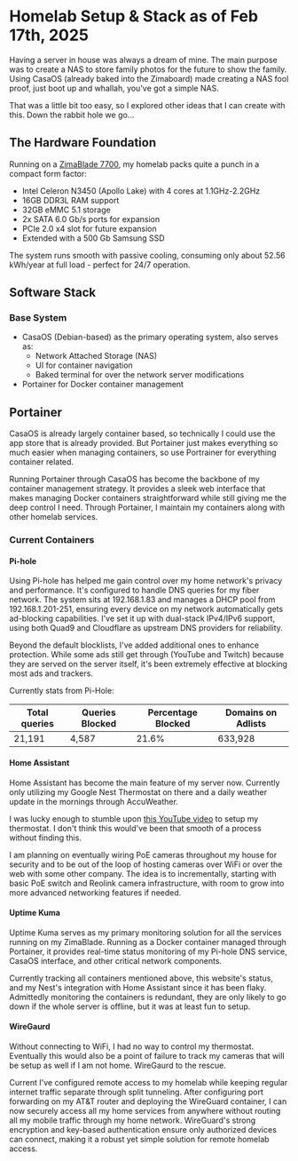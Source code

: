 # Homelab Setup & Stack as of Feb 17th, 2025

Having a server in house was always a dream of mine. The main purpose was to create a NAS to store family photos for the future to show the family. Using CasaOS (already baked into the Zimaboard) made creating a NAS fool proof, just boot up and whallah, you've got a simple NAS.

That was a little bit too easy, so I explored other ideas that I can create with this. Down the rabbit hole we go...

## The Hardware Foundation

Running on a [ZimaBlade 7700](https://shop.zimaspace.com/products/zimablade-single-board-server-for-cyber-native?variant=47722451730724), my homelab packs quite a punch in a compact form factor:

- Intel Celeron N3450 (Apollo Lake) with 4 cores at 1.1GHz-2.2GHz
- 16GB DDR3L RAM support
- 32GB eMMC 5.1 storage
- 2x SATA 6.0 Gb/s ports for expansion
- PCIe 2.0 x4 slot for future expansion
- Extended with a 500 Gb Samsung SSD

The system runs smooth with passive cooling, consuming only about 52.56 kWh/year at full load - perfect for 24/7 operation.

## Software Stack

### Base System

- CasaOS (Debian-based) as the primary operating system, also serves as:
  - Network Attached Storage (NAS)
  - UI for container navigation
  - Baked terminal for over the network server modifications
- Portainer for Docker container management

## Portainer

CasaOS is already largely container based, so technically I could use the app store that is already provided. But Portainer just makes everything so much easier when managing containers, so use Portrainer for everything container related.

Running Portainer through CasaOS has become the backbone of my container management strategy. It provides a sleek web interface that makes managing Docker containers straightforward while still giving me the deep control I need. Through Portainer, I maintain my containers along with other homelab services.

### Current Containers

#### Pi-hole

Using Pi-hole has helped me gain control over my home network's privacy and performance. It's configured to handle DNS queries for my fiber network. The system sits at 192.168.1.83 and manages a DHCP pool from 192.168.1.201-251, ensuring every device on my network automatically gets ad-blocking capabilities. I've set it up with dual-stack IPv4/IPv6 support, using both Quad9 and Cloudflare as upstream DNS providers for reliability.

Beyond the default blocklists, I've added additional ones to enhance protection. While some ads still get through (YouTube and Twitch) because they are served on the server itself, it's been extremely effective at blocking most ads and trackers.

Currently stats from Pi-Hole:

| Total queries | Queries Blocked | Percentage Blocked | Domains on Adlists |
| ------------- | --------------- | ------------------ | ------------------ |
| 21,191        | 4,587           | 21.6%              | 633,928            |

#### Home Assistant

Home Assistant has become the main feature of my server now. Currently only utilizing my Google Nest Thermostat on there and a daily weather update in the mornings through AccuWeather.

I was lucky enough to stumble upon [this YouTube video](https://www.youtube.com/watch?v=RwZmQ7QfhsM) to setup my thermostat. I don't think this would've been that smooth of a process without finding this.

I am planning on eventually wiring PoE cameras throughout my house for security and to be out of the loop of hosting cameras over WiFi or over the web with some other company. The idea is to incrementally, starting with basic PoE switch and Reolink camera infrastructure, with room to grow into more advanced networking features if needed.

#### Uptime Kuma

Uptime Kuma serves as my primary monitoring solution for all the services running on my ZimaBlade. Running as a Docker container managed through Portainer, it provides real-time status monitoring of my Pi-hole DNS service, CasaOS interface, and other critical network components.

Currently tracking all containers mentioned above, this website's status, and my Nest's integration with Home Assistant since it has been flaky. Admittedly monitoring the containers is redundant, they are only likely to go down if the whole server is offline, but it was at least fun to setup.

#### WireGaurd

Without connecting to WiFi, I had no way to control my thermostat. Eventually this would also be a point of failure to track my cameras that will be setup as well if I am not home. WireGaurd to the rescue.

Current I've configured remote access to my homelab while keeping regular internet traffic separate through split tunneling. After configuring port forwarding on my AT&T router and deploying the WireGuard container, I can now securely access all my home services from anywhere without routing all my mobile traffic through my home network. WireGuard's strong encryption and key-based authentication ensure only authorized devices can connect, making it a robust yet simple solution for remote homelab access.
